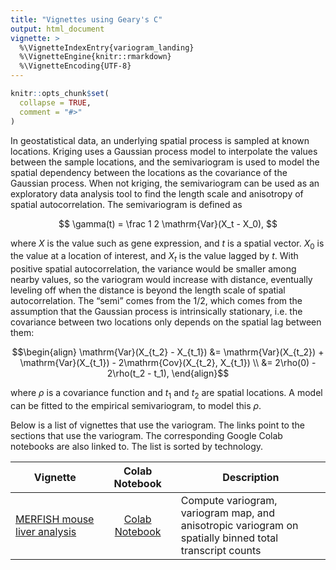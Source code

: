```yaml
---
title: "Vignettes using Geary's C"
output: html_document
vignette: >
  %\VignetteIndexEntry{variogram_landing}
  %\VignetteEngine{knitr::rmarkdown}
  %\VignetteEncoding{UTF-8}
---
```


```r
knitr::opts_chunk$set(
  collapse = TRUE,
  comment = "#>"
)
```

In geostatistical data, an underlying spatial process is sampled at known locations. Kriging uses a Gaussian process model to interpolate the values between the sample locations, and the semivariogram is used to model the spatial dependency between the locations as the covariance of the Gaussian process. When not kriging, the semivariogram can be used as an exploratory data analysis tool to find the length scale and anisotropy of spatial autocorrelation. The semivariogram is defined as

$$
\gamma(t) = \frac 1 2 \mathrm{Var}(X_t - X_0),
$$

where $X$ is the value such as gene expression, and $t$ is a spatial vector. $X_0$ is the value at a location of interest, and $X_t$ is the value lagged by $t$. With positive spatial autocorrelation, the variance would be smaller among nearby values, so the variogram would increase with distance, eventually leveling off when the distance is beyond the length scale of spatial autocorrelation. The "semi" comes from the 1/2, which comes from the assumption that the Gaussian process is intrinsically stationary, i.e. the covariance between two locations only depends on the spatial lag between them:

$$\begin{align}
\mathrm{Var}(X_{t_2} - X_{t_1}) &= \mathrm{Var}(X_{t_2}) + \mathrm{Var}(X_{t_1}) - 2\mathrm{Cov}(X_{t_2}, X_{t_1}) \\
&= 2\rho(0) - 2\rho(t_2 - t_1),
\end{align}$$

where $\rho$ is a covariance function and $t_1$ and $t_2$ are spatial locations. A model can be fitted to the empirical semivariogram, to model this $\rho$.

Below is a list of vignettes that use the variogram. The links point to the sections that use the variogram. The corresponding Google Colab notebooks are also linked to. The list is sorted by technology.

| Vignette | Colab Notebook | Description |
|--------------------|:---------------:|---------------------------------|
| [MERFISH mouse liver analysis](https://pachterlab.github.io/voyager/articles/vig6_merfish.html#semivariogram) | [Colab Notebook](https://colab.research.google.com/github/pachterlab/voyager/blob/documentation-devel/vignettes/vig6_merfish.ipynb) | Compute variogram, variogram map, and anisotropic variogram on spatially binned total transcript counts
